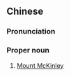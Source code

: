 {{also|麦金利山}}
==Chinese==
{{zh-forms|s=麦金利山|type=31}}
{{zh-wp}}

===Pronunciation===
{{zh-pron
|m=Màijīnlì Shān
|cat=pn
}}

===Proper noun===
{{zh-proper noun}}

# [[w:Mount McKinley|Mount McKinley]]